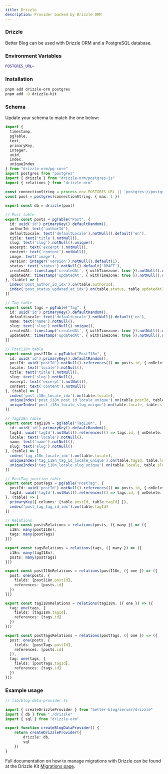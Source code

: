 ```yaml
---
title: Drizzle
description: Provider backed by Drizzle ORM
---
```


### Drizzle

Better Blog can be used with Drizzle ORM and a PostgreSQL database.

### Environment Variables

```bash
POSTGRES_URL=
```

### Installation

```bash
pnpm add drizzle-orm postgres
pnpm add -D drizzle-kit
```

### Schema
Update your schema to match the one below:

```ts
import {
  timestamp,
  pgTable,
  text,
  primaryKey,
  integer,
  uuid,
  index,
  uniqueIndex
} from "drizzle-orm/pg-core"
import postgres from "postgres"
import { drizzle } from "drizzle-orm/postgres-js"
import { relations } from "drizzle-orm"

const connectionString = process.env.POSTGRES_URL || 'postgres://postgres:postgres@localhost:5432/kysely_experiment_1'
const pool = postgres(connectionString, { max: 1 })
 
export const db = drizzle(pool)

// Post table
export const posts = pgTable("Post", {
  id: uuid('id').primaryKey().defaultRandom(),
  authorId: text('authorId'),
  defaultLocale: text('defaultLocale').notNull().default('en'),
  title: text('title').notNull(),
  slug: text('slug').notNull().unique(),
  excerpt: text('excerpt').notNull(),
  content: text('content').notNull(),
  image: text('image'),
  version: integer('version').notNull().default(1),
  status: text('status').notNull().default('DRAFT'),
  createdAt: timestamp('createdAt', { withTimezone: true }).notNull().defaultNow(),
  updatedAt: timestamp('updatedAt', { withTimezone: true }).notNull().defaultNow()
}, (table) => [
  index('post_author_id_idx').on(table.authorId),
  index('post_status_updated_at_idx').on(table.status, table.updatedAt)
])

// Tag table
export const tags = pgTable("Tag", {
  id: uuid('id').primaryKey().defaultRandom(),
  defaultLocale: text('defaultLocale').notNull().default('en'),
  name: text('name').notNull(),
  slug: text('slug').notNull().unique(),
  createdAt: timestamp('createdAt', { withTimezone: true }).notNull().defaultNow(),
  updatedAt: timestamp('updatedAt', { withTimezone: true }).notNull().defaultNow()
})

// PostI18n table
export const postI18n = pgTable("PostI18n", {
  id: uuid('id').primaryKey().defaultRandom(),
  postId: uuid('postId').notNull().references(() => posts.id, { onDelete: 'cascade' }),
  locale: text('locale').notNull(),
  title: text('title').notNull(),
  slug: text('slug').notNull(),
  excerpt: text('excerpt').notNull(),
  content: text('content').notNull()
}, (table) => [
  index('post_i18n_locale_idx').on(table.locale),
  uniqueIndex('post_i18n_post_id_locale_unique').on(table.postId, table.locale),
  uniqueIndex('post_i18n_locale_slug_unique').on(table.locale, table.slug)
])

// TagI18n table
export const tagI18n = pgTable("TagI18n", {
  id: uuid('id').primaryKey().defaultRandom(),
  tagId: uuid('tagId').notNull().references(() => tags.id, { onDelete: 'cascade' }),
  locale: text('locale').notNull(),
  name: text('name').notNull(),
  slug: text('slug').notNull()
}, (table) => [
  index('tag_i18n_locale_idx').on(table.locale),
  uniqueIndex('tag_i18n_tag_id_locale_unique').on(table.tagId, table.locale),
  uniqueIndex('tag_i18n_locale_slug_unique').on(table.locale, table.slug)
])

// PostTag junction table
export const postTags = pgTable("PostTag", {
  postId: uuid('postId').notNull().references(() => posts.id, { onDelete: 'cascade' }),
  tagId: uuid('tagId').notNull().references(() => tags.id, { onDelete: 'cascade' })
}, (table) => [
  primaryKey({ columns: [table.postId, table.tagId] }),
  index('post_tag_tag_id_idx').on(table.tagId)
])

// Relations
export const postsRelations = relations(posts, ({ many }) => ({
  i18n: many(postI18n),
  tags: many(postTags)
}))

export const tagsRelations = relations(tags, ({ many }) => ({
  i18n: many(tagI18n),
  posts: many(postTags)
}))

export const postI18nRelations = relations(postI18n, ({ one }) => ({
  post: one(posts, {
    fields: [postI18n.postId],
    references: [posts.id]
  })
}))

export const tagI18nRelations = relations(tagI18n, ({ one }) => ({
  tag: one(tags, {
    fields: [tagI18n.tagId],
    references: [tags.id]
  })
}))

export const postTagsRelations = relations(postTags, ({ one }) => ({
  post: one(posts, {
    fields: [postTags.postId],
    references: [posts.id]
  }),
  tag: one(tags, {
    fields: [postTags.tagId],
    references: [tags.id]
  })
}))
```

### Example usage

```ts
// lib/blog-data-provider.ts

import { createDrizzleProvider } from "better-blog/server/drizzle"
import { db } from "./drizzle"
import { sql } from "drizzle-orm"

export function createBlogDataProvider() {
    return createDrizzleProvider({
        drizzle: db,
        sql
    })
}
```

Full documentation on how to manage migrations with Drizzle can be found at the Drizzle Kit [Migrations page](https://orm.drizzle.team/kit-docs/overview#running-migrations).
